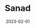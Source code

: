 ---
title: Sanad
description: A wordpress portfolio for a consultiong company
date: "2023-02-01"
url: https://sanad.com.tr
published: true
  
---